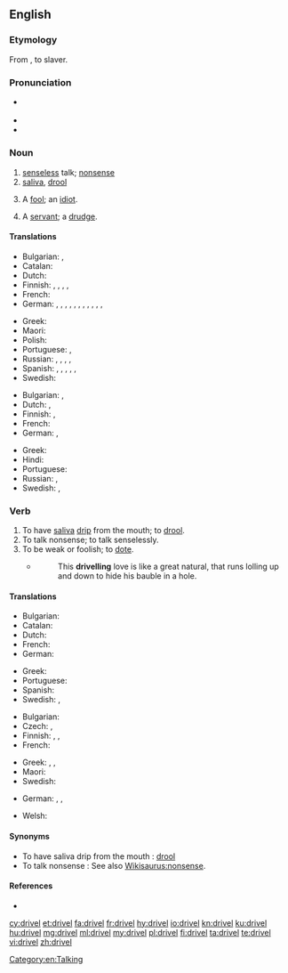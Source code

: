==English==

===Etymology===
From  {{etyl|ang|en}} {{term|dravelen, drabelen, drevelen, drivelen|lang=ang}}, to slaver.

===Pronunciation===
* {{a|UK}} {{IPA|/dɹɪv.əl/|lang=en}}
* {{audio|en-us-drivel.ogg|Audio (US)|lang=en}}
* {{rhymes|ɪvəl|lang=en}}

===Noun===
{{en-noun|-}}

# [[senseless]] talk; [[nonsense]]
# [[saliva]], [[drool]]
# {{context|obsolete|lang=en}} A [[fool]]; an [[idiot]].
#: {{rfquotek|Sir Philip Sidney}}
# {{context|obsolete|lang=en}} A [[servant]]; a [[drudge]].
#: {{rfquotek|Huloet}}

====Translations====
{{trans-top|senseless talk}}
* Bulgarian: {{t+|bg|глупости|p}}, {{t+|bg|безсмислици|p}}
* Catalan: {{t|ca|ximpleries|f-p}}
* Dutch: {{t|nl|geneuzel|n}}
* Finnish: {{t|fi|höpinä}}, {{t|fi|höpöpuhe}}, {{t|fi|höpötys}}, {{t|fi|pöty}}, {{t+|fi|hölynpöly}}
* French: {{t+|fr|foutaise}}
* German: {{t+|de|Blödsinn|m}}, {{t|de|Faselei|f}}, {{t|de|Gefasel|n}}, {{t+|de|Gelaber|n}}, {{t+|de|Laberei|f}}, {{t+|de|Geschwafel|n}}, {{t|de|Schwafelei|f}}, {{t|de|Gewäsch|n}}, {{t+|de|Geschwätz|n}}, {{t|de|Gesülze|n}}, {{t+|de|Gerede|n}}, {{t+|de|Palaver|n}}
{{trans-mid}}
* Greek: {{t+|el|αερολογίες|f|p}}
* Maori: {{t|mi|ngutungutuahi}}
* Polish: {{t+|pl|bełkot|m}}
* Portuguese: {{t+|pt|besteira|f}}, {{t+|pt|bobagem|f}}
* Russian: {{t+|ru|бессмыслица|f|tr=bessmýslica|sc=Cyrl}}, {{t+|ru|ерунда|f|tr=jerundá|sc=Cyrl}}, {{t+|ru|чепуха|f|tr=čepuxá|sc=Cyrl}}, {{t+|ru|чушь|f|tr=čušʹ|sc=Cyrl}}, {{t+|ru|вздор|m|tr=vzdor|sc=Cyrl}}
* Spanish: {{t+|es|tonterías|f-p}}, {{t|es|chorradas|f-p}}, {{t|es|babosadas|f-p}}, {{t|es|leseras|f-p}}, {{t|es|macanas|f-p}}, {{t+|es|monserga|f}}
* Swedish: {{t+|sv|dravel|n}}
{{trans-bottom}}

{{trans-top|saliva, drool}}
* Bulgarian: {{t+|bg|лиги|p}}, {{t|bg|слюнка|f}}
* Dutch: {{t+|nl|kwijl|n}}, {{t+|nl|speeksel|n}}
* Finnish: {{t+|fi|sylki}}, {{t+|fi|kuola}}
* French: {{t+|fr|bave|f}}
* German: {{t+|de|Geifer|m}}, {{t+|de|Sabber|m}}
{{trans-mid}}
* Greek: {{t+|el|σάλιο|n|tr=sálio|sc=Grek}}
* Hindi: {{t|hi|लार|f|tr=lār}}
* Portuguese: {{t+|pt|baba|f}}
* Russian: {{t+|ru|слюна|f|tr=sljuná|sc=Cyrl}}, {{t+|ru|слюни|p|tr=sljuni|sc=Cyrl}}
* Swedish: {{t|sv|drägel|n}}, {{t|sv|dregel|n}}
{{trans-bottom}}

===Verb===
{{en-verb|drivels|driveling|pres_ptc2=drivelling|driveled|past2=drivelled}}

# To have [[saliva]] [[drip]] from the mouth; to [[drool]].
# To talk nonsense; to talk senselessly.
# To be weak or foolish; to [[dote]].
#* {{RQ:Shakespeare Romeo|II}}
#*: This '''drivelling''' love is like a great natural, that runs lolling up and down to hide his bauble in a hole. 
#: {{rfquotek|Dryden}}

====Translations====
{{trans-top|to have saliva drip from the mouth}}
* Bulgarian: {{t|bg|лигавя се}}
* Catalan: {{t+|ca|bavejar}}
* Dutch: {{t+|nl|kwijlen}}
* French: {{t+|fr|baver}}
* German: {{t+|de|sabbern}}
{{trans-mid}}
* Greek: {{t|el|βγάζω σάλια|tr=vgázo sália|sc=Grek}}
* Portuguese: {{t+|pt|babar}}
* Spanish: {{t+|es|babear}}
* Swedish: {{t+|sv|dregla}}, {{t|sv|drägla}}
{{trans-bottom}}

{{trans-top|to talk nonsense}}
* Bulgarian: {{t|bg|говоря глупости}}
* Czech: {{t|cs|blábolat}}, {{t|cs|žvanit}}
* Finnish: {{t|fi|höpsiä}}, {{t+|fi|höpöttää}}, {{t|fi|puhua puuta heinää}}
* French: {{t+|fr|radoter}}
{{trans-mid}}
* Greek: {{t+|el|αερολογώ|tr=aerologó|sc=Grek}}, {{t+|el|σαλιαρίζω|tr=saliarízo|sc=Grek}}, {{t|el|λέω ανοησίες|tr=léo anoisíes|sc=Grek}}
* Maori: {{t|mi|ngutungutuahi}}
* Swedish: {{t|sv|dravla}}
{{trans-bottom}}

{{checktrans-top}}
* German: {{t+check|de|faseln}}, {{t+check|de|geifern}}, {{t-check|de|speicheln}}
{{trans-mid}}
* Welsh: {{t+check|cy|glafoeri}}
{{trans-bottom}}

====Synonyms====
* To have saliva drip from the mouth : [[drool]]
* To talk nonsense : See also [[Wikisaurus:nonsense]].

====References====
* {{R:Webster 1913}}

[[Category:en:Talking]]

[[cy:drivel]]
[[et:drivel]]
[[fa:drivel]]
[[fr:drivel]]
[[hy:drivel]]
[[io:drivel]]
[[kn:drivel]]
[[ku:drivel]]
[[hu:drivel]]
[[mg:drivel]]
[[ml:drivel]]
[[my:drivel]]
[[pl:drivel]]
[[fi:drivel]]
[[ta:drivel]]
[[te:drivel]]
[[vi:drivel]]
[[zh:drivel]]